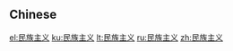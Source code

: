 {{also|民族主義}}
==Chinese==
{{zh-see|民族主義}}

[[el:民族主义]]
[[ku:民族主义]]
[[lt:民族主义]]
[[ru:民族主义]]
[[zh:民族主义]]